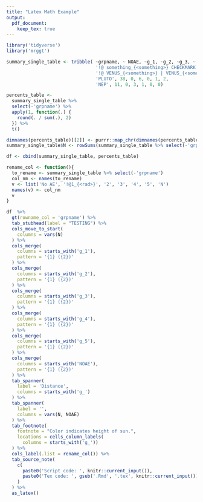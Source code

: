 ```yaml
---
title: "Latex Math Example"
output: 
  pdf_document:
    keep_tex: true
---
```


```r
library('tidyverse')
library('mrggt')
```


```r
summary_single_table <- tribble( ~grpname, ~ NOAE, ~g_1, ~g_2, ~g_3, ~ g_4, ~g_5,
                                 '!@ something_{<something>} CHECKMARK', 39, 5, 7, 1, 1, 1,
                                 '!@ VENUS_{<something>} | VENUS_{<something>} ', 9, 3, 0, 2, 0, 0,
                                 'PLUTO', 38, 0, 6, 0, 1, 2,
                                 'NEP', 11, 0, 3, 1, 0, 0)

percents_table <-
  summary_single_table %>%
  select(-'grpname') %>%
  apply(1, function(.) {
    round(. / sum(.), 2)
  }) %>%
  t()

dimnames(percents_table)[[2]] <- purrr::map_chr(dimnames(percents_table)[[2]], function(.){paste0(., '_p')})
summary_single_table$N <- rowSums(summary_single_table %>% select(-'grpname'))

df <- cbind(summary_single_table, percents_table)

rename_col <- function(){
  to_rename <- summary_single_table %>% select(-'grpname')
  col_nm <- names(to_rename)
  v <- list('No AE', '!@1_{<rad>}', '2', '3', '4', '5', 'N')
  names(v) <- col_nm
  v
}
```

```r

df  %>%
  gt(rowname_col = 'grpname') %>%
  tab_stubhead(label = "TESTING") %>%
  cols_move_to_start(
    columns = vars(N)
  ) %>%
  cols_merge(
    columns = starts_with('g_1'),
    pattern = '{1} ({2})'
  ) %>%
  cols_merge(
    columns = starts_with('g_2'),
    pattern = '{1} ({2})'
  ) %>%
  cols_merge(
    columns = starts_with('g_3'),
    pattern = '{1} ({2})'
  ) %>%
  cols_merge(
    columns = starts_with('g_4'),
    pattern = '{1} ({2})'
  ) %>%
  cols_merge(
    columns = starts_with('g_5'),
    pattern = '{1} ({2})'
  ) %>%
  cols_merge(
    columns = starts_with('NOAE'),
    pattern = '{1} ({2})'
  ) %>%
  tab_spanner(
    label = 'Distance',
    columns = starts_with('g_')
  ) %>%
  tab_spanner(
    label = '',
    columns = vars(N, NOAE)
  ) %>%
  tab_footnote(
    footnote = "Color indicates height of sun.",
    locations = cells_column_labels(
      columns = starts_with('g_'))
  ) %>%
  cols_label(.list = rename_col()) %>%
  tab_source_note(
    c(
      paste0('Script code: ', knitr::current_input()),
      paste0('Tex code: ', gsub('.Rmd', '.tex', knitr::current_input()))
    )
  ) %>%
  as_latex()

```
